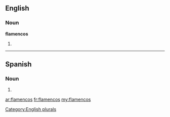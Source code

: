 ==English==

===Noun===
'''flamencos'''

# {{plural of|[[flamenco]]}}

[[Category:English plurals]]

----

==Spanish==

===Noun===
{{infl|es|noun form|g=m|g2=p}}

# {{plural of|[[flamenco]]|lang=es|nocat=1}}

[[ar:flamencos]]
[[fr:flamencos]]
[[my:flamencos]]